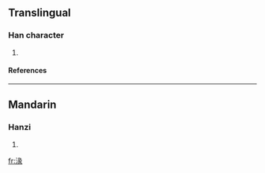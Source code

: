 ==Translingual==
===Han character===
{{Han char|rn=85|rad=水|as=09|sn=12|four=|canj=水女弓人 (EVNO)}}
# {{defn|Han|sort=水09}}
====References====
{{Han ref|kx=0638.090|dkj=17866|dj=1045.040|hdz=31691.100|uh=6E6A|ud=28266}}

----
==Mandarin==
===Hanzi===
{{cmn-hanzi|pin=[[jiǎo]] ([[jiao3]]), [[jiù]] ([[jiu4]]), [[qiū]] ([[qiu1]]), [[suèi]] ([[suei4]])|wg=chiao<sup>3</sup>, chiu<sup>4</sup>, ch'iu<sup>1</sup>, <sup>4</sup>}}
# {{defn|Mandarin}}

[[fr:湪]]